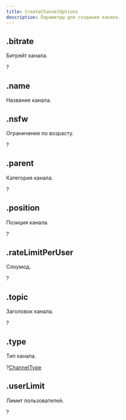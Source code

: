 ```yaml
---
title: CreateChannelOptions
description: Параметры для создания канала.
---
```


## .bitrate

Битрейт канала.

?<MdnRef dataType="Number" />

## .name

Название канала.

<MdnRef dataType="String" />

## .nsfw

Ограничение по возрасту.

?<MdnRef dataType="Boolean" />

## .parent

Категория канала.

?<MdnRef dataType="String" />

## .position

Позиция канала.

?<MdnRef dataType="Number" />

## .rateLimitPerUser

Слоумод.

?<MdnRef dataType="Number" />

## .topic

Заголовок канала.

?<MdnRef dataType="String" />

## .type

Тип канала.

?[ChannelType](channeltype.mdx)

## .userLimit

Лимит пользователей.

?<MdnRef dataType="Number" />
